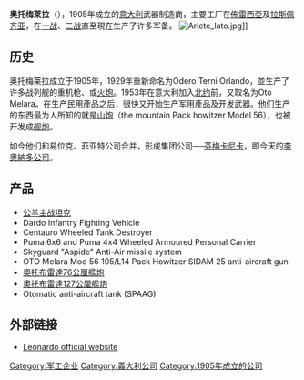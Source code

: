 {{Unreferenced|time=2022-03-17T09:28:06+00:00}}
'''奥托梅莱拉'''（{{lang-it|'''Oto Melara'''}}），1905年成立的[[意大利|意大利]]武器制造商，主要工厂在[[佈雷西亞|佈雷西亞]]及[[拉斯佩齐亚|拉斯佩齐亚]]，在[[一战|一战]]、[[二战|二战]]直至現在生产了许多军备。
[[File:Ariete_lato.jpg|thumb]]]]

==历史==
奥托梅莱拉成立于1905年，1929年重新命名为Odero Terni Orlando，並生产了许多战列舰的重机枪、或[[火炮|火炮]]。1953年在意大利加入[[北约|北约]]前，又取名为Oto Melara。在生产民用產品之后，很快又开始生产军用產品及开发武器。他们生产的东西最为人所知的就是[[山炮|山炮]]（the mountain Pack howitzer Model 56），也被开发成[[舰炮|舰炮]]。

如今他们和易位克、菲亚特公司合并，形成集团公司──[[芬梅卡尼卡|芬梅卡尼卡]]，即今天的[[李奧納多_(公司)|李奧納多公司]]。

==产品==
*[[公羊主战坦克|公羊主战坦克]]
*Dardo Infantry Fighting Vehicle 
*Centauro Wheeled Tank Destroyer 
*Puma 6x6 and Puma 4x4 Wheeled Armoured Personal Carrier 
*Skyguard "Aspide" Anti-Air missile system 
*OTO Melara Mod 56 105/L14 Pack Howitzer SIDAM 25 anti-aircraft gun 
*[[奧托布雷達76公厘艦炮|奧托布雷達76公厘艦炮]]
*[[奧托布雷達127公厘艦炮|奧托布雷達127公厘艦炮]]
*Otomatic anti-aircraft tank (SPAAG)

==外部链接==
*[http://www.leonardocompany.com/en/home/ Leonardo official website] {{Wayback|url=http://www.leonardocompany.com/en/home/ |date=20210309163609 }}

{{軍事小作品}}

[[Category:军工企业|Category:军工企业]]
[[Category:義大利公司|Category:義大利公司]]
[[Category:1905年成立的公司|Category:1905年成立的公司]]